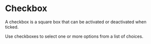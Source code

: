 

<Meta of={BoxOverlayStories} />

# Checkbox

A checkbox is a square box that can be activated or deactivated when ticked.

Use checkboxes to select one or more options from a list of choices.

<Canvas of={BoxOverlayStories.BorderSize} />
